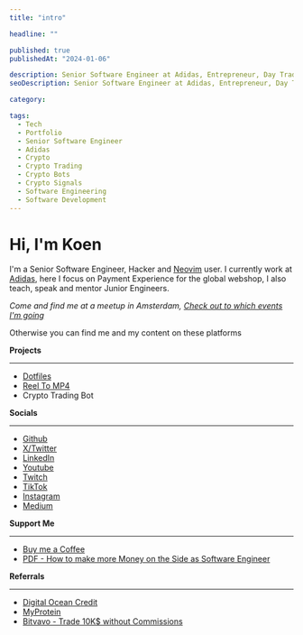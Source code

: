```yaml
---
title: "intro"

headline: ""

published: true
publishedAt: "2024-01-06"

description: Senior Software Engineer at Adidas, Entrepreneur, Day Trader, Create of Crypto Trading Bots and Signals
seoDescription: Senior Software Engineer at Adidas, Entrepreneur, Day Trader, Create of Crypto Trading Bots and Signals

category:

tags:
  - Tech
  - Portfolio
  - Senior Software Engineer
  - Adidas
  - Crypto
  - Crypto Trading
  - Crypto Bots
  - Crypto Signals
  - Software Engineering
  - Software Development
---
```


# Hi, I'm Koen

I'm a Senior Software Engineer, Hacker and [Neovim](https://github.com/neovim/neovim) user. I currently work at [Adidas](https://www.adidas-group.com/en/),
here I focus on Payment Experience for the global webshop, I also teach, speak and mentor Junior Engineers.

_Come and find me at a meetup in Amsterdam, [Check out to which events I'm going](https://guild.host/conradtheprogrammer/events)_

Otherwise you can find me and my content on these platforms

**Projects**

---

- [Dotfiles](https://github.com/koenverburg/dotfiles)
- [Reel To MP4](https://www.reeltomp4.com/)
- Crypto Trading Bot

**Socials**

---

- [Github](https://github.com/koenverburg)
- [X/Twitter](https://twitter.com/koenverburg)
- [LinkedIn](https://www.linkedin.com/in/koen-verburg-728920102/)
- [Youtube](https://www.youtube.com/@conradtheprogrammer)
- [Twitch](https://www.twitch.tv/conradtheprogrammer)
- [TikTok](https://www.tiktok.com/@conradtheprogrammer)
- [Instagram](https://www.instagram.com/conradtheprogrammer)
- [Medium](https://conradtheprogrammer.medium.com/)

**Support Me**

---

- [Buy me a Coffee](https://www.buymeacoffee.com/conradcoffee)
- [PDF - How to make more Money on the Side as Software Engineer](https://conradtheprogrammer.gumroad.com/l/how-to-make-money-on-the-side-as-a-software-engineer)


**Referrals**

---


- [Digital Ocean Credit](https://www.digitalocean.com/?refcode=4028d38b4a71&utm_campaign=Referral_Invite&utm_medium=Referral_Program&utm_source=CopyPaste)
- [MyProtein](https://nl.myprotein.com/referrals.list?applyCode=KOEN-RU2)
- [Bitvavo - Trade 10K$ without Commissions](https://account.bitvavo.com/create?a=1D76BB79C5)
